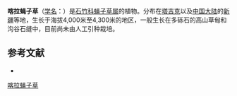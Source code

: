 {{Speciesbox
| name = 喀拉蝇子草
| status = 
| status_system = 
| image =
| genus = Silene
| species = karaczukuri
| authority = B. Fedtsch.
}}

'''喀拉蝇子草'''（[[学名|学名]]：{{lang|la|''Silene karaczukuri''}}）是[[石竹科|石竹科]][[蝇子草属|蝇子草属]]的植物。分布在[[塔吉克斯坦|塔吉克]]以及[[中国大陆|中国大陆]]的[[新疆|新疆]]等地，生长于海拔4,000米至4,300米的地区，一般生长在多砾石的高山草甸和沟谷石缝中，目前尚未由人工引种栽培。

== 参考文献 ==
<div class="references-small">
* {{cite web| url =http://www.bioinfo.cn/db05/KmzwSpecies.php?action=view&id=2630| title =喀拉蝇子草| work =《中国高等植物数据库全库》| publisher =中国科学院微生物研究所| author =昆明植物研究所| accessdate =2009-02-23| deadurl =yes| archiveurl =https://web.archive.org/web/20160305075339/http://www.bioinfo.cn/db05/KmzwSpecies.php?action=view&id=2630| archivedate =2016-03-05}}
</div>
{{Taxonbar|from=Q10923384}}

[[Category:蝇子草属|喀拉蝇子草]]


{{植物小作品}}
